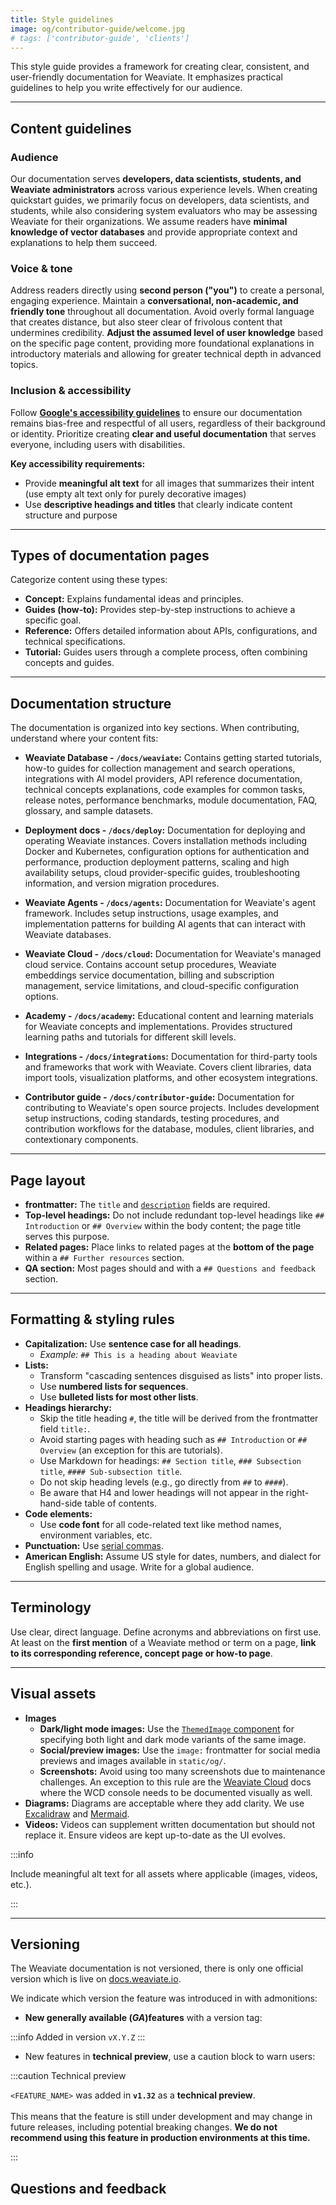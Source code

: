 ```yaml
---
title: Style guidelines
image: og/contributor-guide/welcome.jpg
# tags: ['contributor-guide', 'clients']
---
```


This style guide provides a framework for creating clear, consistent, and user-friendly documentation for Weaviate. It emphasizes practical guidelines to help you write effectively for our audience.

---

## Content guidelines

### Audience

Our documentation serves **developers, data scientists, students, and Weaviate administrators** across various experience levels. When creating quickstart guides, we primarily focus on developers, data scientists, and students, while also considering system evaluators who may be assessing Weaviate for their organizations. We assume readers have **minimal knowledge of vector databases** and provide appropriate context and explanations to help them succeed.

### Voice & tone

Address readers directly using **second person ("you")** to create a personal, engaging experience. Maintain a **conversational, non-academic, and friendly tone** throughout all documentation. Avoid overly formal language that creates distance, but also steer clear of frivolous content that undermines credibility. **Adjust the assumed level of user knowledge** based on the specific page content, providing more foundational explanations in introductory materials and allowing for greater technical depth in advanced topics.

### Inclusion & accessibility

Follow **[Google's accessibility guidelines](https://developers.google.com/style/accessibility)** to ensure our documentation remains bias-free and respectful of all users, regardless of their background or identity. Prioritize creating **clear and useful documentation** that serves everyone, including users with disabilities.

**Key accessibility requirements:**

- Provide **meaningful alt text** for all images that summarizes their intent (use empty alt text only for purely decorative images)
- Use **descriptive headings and titles** that clearly indicate content structure and purpose

---

## Types of documentation pages

Categorize content using these types:

- **Concept:** Explains fundamental ideas and principles.
- **Guides (how-to):** Provides step-by-step instructions to achieve a specific goal.
- **Reference:** Offers detailed information about APIs, configurations, and technical specifications.
- **Tutorial:** Guides users through a complete process, often combining concepts and guides.

---

## Documentation structure

The documentation is organized into key sections. When contributing, understand where your content fits:

- **Weaviate Database - `/docs/weaviate`:** Contains getting started tutorials, how-to guides for collection management and search operations, integrations with AI model providers, API reference documentation, technical concepts explanations, code examples for common tasks, release notes, performance benchmarks, module documentation, FAQ, glossary, and sample datasets.

- **Deployment docs - `/docs/deploy`:** Documentation for deploying and operating Weaviate instances. Covers installation methods including Docker and Kubernetes, configuration options for authentication and performance, production deployment patterns, scaling and high availability setups, cloud provider-specific guides, troubleshooting information, and version migration procedures.

- **Weaviate Agents - `/docs/agents`:** Documentation for Weaviate's agent framework. Includes setup instructions, usage examples, and implementation patterns for building AI agents that can interact with Weaviate databases.

- **Weaviate Cloud - `/docs/cloud`:** Documentation for Weaviate's managed cloud service. Contains account setup procedures, Weaviate embeddings service documentation, billing and subscription management, service limitations, and cloud-specific configuration options.

- **Academy - `/docs/academy`:** Educational content and learning materials for Weaviate concepts and implementations. Provides structured learning paths and tutorials for different skill levels.

- **Integrations - `/docs/integrations`:** Documentation for third-party tools and frameworks that work with Weaviate. Covers client libraries, data import tools, visualization platforms, and other ecosystem integrations.

- **Contributor guide - `/docs/contributor-guide`:** Documentation for contributing to Weaviate's open source projects. Includes development setup instructions, coding standards, testing procedures, and contribution workflows for the database, modules, client libraries, and contextionary components.

---

## Page layout

- **frontmatter:** The `title` and [`description`](./llms.mdx#best-practices-for-page-descriptions) fields are required. 
- **Top-level headings:** Do not include redundant top-level headings like `## Introduction` or `## Overview` within the body content; the page title serves this purpose.
- **Related pages:** Place links to related pages at the **bottom of the page** within a `## Further resources` section.
- **QA section:** Most pages should and with a `## Questions and feedback` section.

---

## Formatting & styling rules

- **Capitalization:** Use **sentence case for all headings**.
  - _Example:_ `## This is a heading about Weaviate`
- **Lists:**
  - Transform "cascading sentences disguised as lists" into proper lists.
  - Use **numbered lists for sequences**.
  - Use **bulleted lists for most other lists**.
- **Headings hierarchy:**
  - Skip the title heading `#`, the title will be derived from the frontmatter field `title:`.
  - Avoid starting pages with heading such as `## Introduction` or `## Overview` (an exception for this are tutorials).
  - Use Markdown for headings: `## Section title`, `### Subsection title`, `#### Sub-subsection title`.
  - Do not skip heading levels (e.g., go directly from `##` to `####`).
  - Be aware that H4 and lower headings will not appear in the right-hand-side table of contents.
- **Code elements:**
  - Use **code font** for all code-related text like method names, environment variables, etc.
- **Punctuation:** Use [serial commas](https://developers.google.com/style/commas).
- **American English:** Assume US style for dates, numbers, and dialect for English spelling and usage. Write for a global audience.

---

## Terminology

Use clear, direct language. Define acronyms and abbreviations on first use. At least on the **first mention** of a Weaviate method or term on a page, **link to its corresponding reference, concept page or how-to page**.

---

## Visual assets

- **Images**
  - **Dark/light mode images:** Use the [`ThemedImage` component](./development.mdx#themedimage-component) for specifying both light and dark mode variants of the same image.
  - **Social/preview images:** Use the `image:` frontmatter for social media previews and images available in `static/og/`.
  - **Screenshots:** Avoid using too many screenshots due to maintenance challenges. An exception to this rule are the [Weaviate Cloud](/cloud) docs where the WCD console needs to be documented visually as well.
- **Diagrams:** Diagrams are acceptable where they add clarity. We use [Excalidraw](https://app.excalidraw.com/) and [Mermaid](https://mermaid.js.org/).
- **Videos:** Videos can supplement written documentation but should not replace it. Ensure videos are kept up-to-date as the UI evolves.

:::info

Include meaningful alt text for all assets where applicable (images, videos, etc.).

:::

---

## Versioning

The Weaviate documentation is not versioned, there is only one official version which is live on [docs.weaviate.io](https://docs.weaviate.io/).

We indicate which version the feature was introduced in with admonitions:

- **New generally available (_GA_)features** with a version tag:

:::info Added in version `vX.Y.Z`
:::

- New features in **technical preview**, use a caution block to warn users:

:::caution Technical preview

`<FEATURE_NAME>` was added in **`v1.32`** as a **technical preview**.<br/><br/>
This means that the feature is still under development and may change in future releases, including potential breaking changes.
**We do not recommend using this feature in production environments at this time.**

:::

## Questions and feedback


<DocsFeedback />
